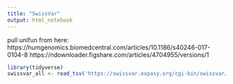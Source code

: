 ```yaml
---
title: "SwissVar"
output: html_notebook
---
```


pull unifun from here: https://humgenomics.biomedcentral.com/articles/10.1186/s40246-017-0104-8
https://ndownloader.figshare.com/articles/4704955/versions/1
```r
library(tidyverse)
swissvar_all <- read_tsv('https://swissvar.expasy.org/cgi-bin/swissvar/result?format=tab')
```

